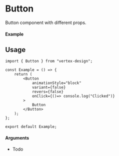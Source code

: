 
<Meta of={Button} title="Button" />

# Button

Button component with different props.

#### Example

<Canvas of={Button.Primary} />

## Usage

```tsx
import { Button } from "vertex-design";

const Example = () => {
    return (
        <Button
            animationStyle="block"
            variant={false}
            revers={false}
            onClick={()=> console.log("Clicked")}
        >
            Button
        </Button>
    );
};

export default Example;
```

#### Arguments

- Todo
